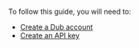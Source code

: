 To follow this guide, you will need to:

- [Create a Dub account](https://app.dub.co/login)
- [Create an API key](https://app.dub.co/settings/tokens)
